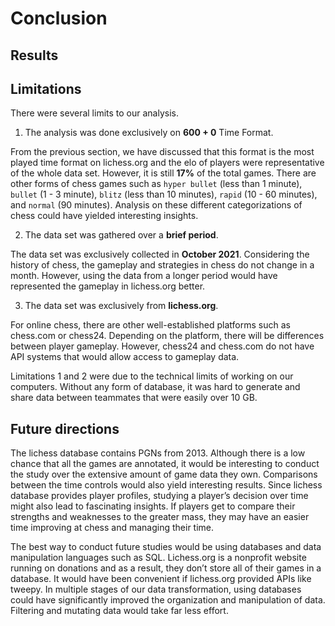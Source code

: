 # Conclusion

## Results

## Limitations

There were several limits to our analysis.

1. The analysis was done exclusively on **600 + 0** Time Format.

From the previous section, we have discussed that this format is the most played time format on lichess.org and the elo of players were representative of the whole data set. However, it is still **17%** of the total games. There are other forms of chess games such as `hyper bullet` (less than 1 minute), `bullet` (1 - 3 minute), `blitz` (less than 10 minutes), `rapid` (10 - 60 minutes), and `normal` (90 minutes). Analysis on these different categorizations of chess could have yielded interesting insights.

2. The data set was gathered over a **brief period**.

The data set was exclusively collected in **October 2021**. Considering the history of chess, the gameplay and strategies in chess do not change in a month. However, using the data from a longer period would have represented the gameplay in lichess.org better.

3. The data set was exclusively from **lichess.org**.

For online chess, there are other well-established platforms such as chess.com or chess24. Depending on the platform, there will be differences between player gameplay. However, chess24 and chess.com do not have API systems that would allow access to gameplay data. 

Limitations 1 and 2 were due to the technical limits of working on our computers. Without any form of database, it was hard to generate and share data between teammates that were easily over 10 GB.

## Future directions

The lichess database contains PGNs from 2013. Although there is a low chance that all the games are annotated, it would be interesting to conduct the study over the extensive amount of game data they own. Comparisons between the time controls would also yield interesting results. Since lichess database provides player profiles, studying a player's decision over time might also lead to fascinating insights. If players get to compare their strengths and weaknesses to the greater mass, they may have an easier time improving at chess and managing their time.

The best way to conduct future studies would be using databases and data manipulation languages such as SQL. Lichess.org is a nonprofit website running on donations and as a result, they don't store all of their games in a database. It would have been convenient if lichess.org provided APIs like tweepy. In multiple stages of our data transformation, using databases could have significantly improved the organization and manipulation of data. Filtering and mutating data would take far less effort.
